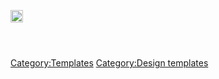 [[File:Gems Tier 1.png|20px]]
<noinclude>
    [[Category:Templates]]
    [[Category:Design templates]]
</noinclude>
